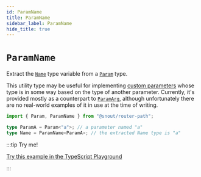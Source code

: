 ```yaml
---
id: ParamName
title: ParamName
sidebar_label: ParamName
hide_title: true
---
```


# `ParamName`

Extract the [`Name`] type variable from a [`Param`] type.

This utility type may be useful for implementing [custom parameters] whose type
is in some way based on the type of another parameter. Currently, it's provided
mostly as a counterpart to [`ParamArg`], although unfortunately there are no
real-world examples of it in use at the time of writing.

[`name`]: Param.mdx#type-variable-name
[`param`]: Param.mdx
[`paramarg`]: ParamArg.mdx
[custom parameters]: ../../guides/custom-parameters.mdx

```ts no-transpile
import { Param, ParamName } from "@snout/router-path";

type ParamA = Param<"a">; // a parameter named "a"
type Name = ParamName<ParamA>; // the extracted Name type is "a"
```

:::tip Try me!

[Try this example in the TypeScript Playground](https://www.typescriptlang.org/play?#code/JYWwDg9gTgLgBAbzgBQIZVSANC9mBymApnAL5wBmUEIcARAAIDOAdhAK4wD01nRUAWjCoYACzoBuAFBSYATzAk0GEAEE4AXlwqAPHVR0AfBLhcucVHGEqiMfnBbEAJvQOyFJQiBJblBYjp+asam5mIkRAAeMBgAxnYuXiTyinDATK50QA)

:::
